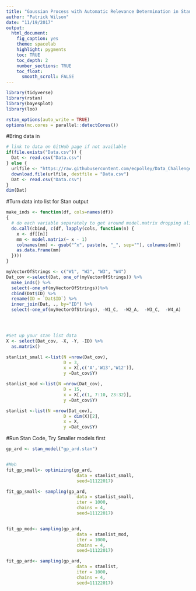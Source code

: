 ```yaml
---
title: "Gaussian Process with Automatic Relevance Determination in Stan"
author: "Patrick Wilson"
date: "11/19/2017"
output:
  html_document:
    fig_caption: yes
    theme: spacelab 
    highlight: pygments
    toc: TRUE
    toc_depth: 2
    number_sections: TRUE
    toc_float:
      smooth_scroll: FALSE
---
```



```r
library(tidyverse)
library(rstan)
library(bayesplot)
library(loo)

rstan_options(auto_write = TRUE)
options(mc.cores = parallel::detectCores())
```


#Bring data in
```r
# link to data on GitHub page if not available
if(file.exists("Data.csv")) {
  Dat <- read.csv("Data.csv")
} else {
  urlfile <- "https://raw.githubusercontent.com/ecpolley/Data_Challenge_2017/master/Data.csv"
  download.file(urlfile, destfile = "Data.csv")
  Dat <- read.csv("Data.csv")
}
dim(Dat)

```

#Turn data into list for Stan output

```r
make_inds <- function(df, cols=names(df))
{
  # do each variable separately to get around model.matrix dropping aliased columns
  do.call(cbind, c(df, lapply(cols, function(n) {
    x <- df[[n]]
    mm <- model.matrix(~ x - 1)
    colnames(mm) <- gsub("^x", paste(n, "_", sep=""), colnames(mm))
    as.data.frame(mm)
  })))
}

myVectorOfStrings <- c("W1", "W2", "W3", "W4")
Dat_cov <-select(Dat, one_of(myVectorOfStrings)) %>%
  make_inds() %>%
  select(-one_of(myVectorOfStrings))%>%
  cbind(Dat$ID) %>%
  rename(ID = `Dat$ID`) %>%
  inner_join(Dat, ., by="ID") %>%
  select(-one_of(myVectorOfStrings), -W1_C,  -W2_A,  -W3_C,  -W4_A)




#Set up your stan list data
X <- select(Dat_cov, -X, -Y, -ID) %>%
  as.matrix()

stanlist_small <-list(N =nrow(Dat_cov),
                      D = 3,
                      x = X[,c('A','W13','W12')],
                      y =Dat_cov$Y)

stanlist_mod <-list(N =nrow(Dat_cov),
                      D = 15,
                      x = X[,c(1, 7:10, 23:32)],
                      y =Dat_cov$Y)

stanlist <-list(N =nrow(Dat_cov),
                      D = dim(X)[2],
                      x = X,
                      y =Dat_cov$Y)

```



#Run Stan Code, Try Smaller models first
```r

gp_ard <- stan_model("gp_ard.stan")


#Meh
fit_gp_small<- optimizing(gp_ard, 
                           data = stanlist_small,
                           seed=11122017)

fit_gp_small<- sampling(gp_ard, 
                           data = stanlist_small, 
                           iter = 1000,
                           chains = 4,
                           seed=11122017)


fit_gp_mod<- sampling(gp_ard, 
                           data = stanlist_mod, 
                           iter = 1000,
                           chains = 4,
                           seed=11122017)

fit_gp_ard<- sampling(gp_ard, 
                           data = stanlist, 
                           iter = 1000,
                           chains = 4,
                           seed=11122017)


```


